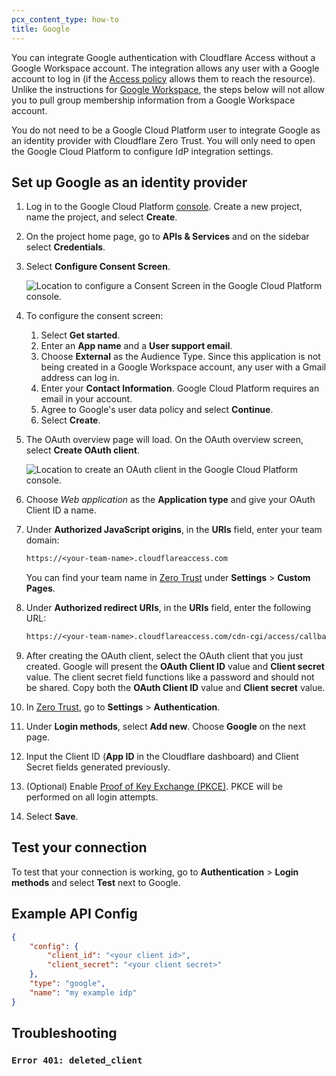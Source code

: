 ```yaml
---
pcx_content_type: how-to
title: Google
---
```



You can integrate Google authentication with Cloudflare Access without a Google Workspace account. The integration allows any user with a Google account to log in (if the [Access policy](/cloudflare-one/policies/access/) allows them to reach the resource). Unlike the instructions for [Google Workspace](/cloudflare-one/identity/idp-integration/google-workspace/), the steps below will not allow you to pull group membership information from a Google Workspace account.

You do not need to be a Google Cloud Platform user to integrate Google as an identity provider with Cloudflare Zero Trust. You will only need to open the Google Cloud Platform to configure IdP integration settings.

## Set up Google as an identity provider

1. Log in to the Google Cloud Platform [console](https://console.cloud.google.com/). Create a new project, name the project, and select **Create**.

2. On the project home page, go to **APIs & Services** and on the sidebar select **Credentials**.

3. Select **Configure Consent Screen**.

   ![Location to configure a Consent Screen in the Google Cloud Platform console.](~/assets/images/cloudflare-one/identity/google/configure-consent-screen.png)

4. To configure the consent screen:

   1. Select **Get started**.
   2. Enter an **App name** and a **User support email**.
   3. Choose **External** as the Audience Type. Since this application is not being created in a Google Workspace account, any user with a Gmail address can log in.
   4. Enter your **Contact Information**. Google Cloud Platform requires an email in your account.
   5. Agree to Google's user data policy and select **Continue**.
   6. Select **Create**.

5. The OAuth overview page will load. On the OAuth overview screen, select **Create OAuth client**.

   ![Location to create an OAuth client in the Google Cloud Platform console.](~/assets/images/cloudflare-one/identity/google/create-oauth-client.png)

6. Choose _Web application_ as the **Application type** and give your OAuth Client ID a name.

7. Under **Authorized JavaScript origins**, in the **URIs** field, enter your team domain:

   ```txt
   https://<your-team-name>.cloudflareaccess.com
   ```

   You can find your team name in [Zero Trust](https://one.dash.cloudflare.com/) under **Settings** > **Custom Pages**.

8. Under **Authorized redirect URIs**, in the **URIs** field, enter the following URL:

   ```txt
   https://<your-team-name>.cloudflareaccess.com/cdn-cgi/access/callback
   ```

9. After creating the OAuth client, select the OAuth client that you just created. Google will present the **OAuth Client ID** value and **Client secret** value. The client secret field functions like a password and should not be shared. Copy both the **OAuth Client ID** value and **Client secret** value.

10. In [Zero Trust](https://one.dash.cloudflare.com/), go to **Settings** > **Authentication**.

11. Under **Login methods**, select **Add new**. Choose **Google** on the next page.

12. Input the Client ID (**App ID** in the Cloudflare dashboard) and Client Secret fields generated previously.

13. (Optional) Enable [Proof of Key Exchange (PKCE)](https://www.oauth.com/oauth2-servers/pkce/). PKCE will be performed on all login attempts.

14. Select **Save**.

## Test your connection

To test that your connection is working, go to **Authentication** > **Login methods** and select **Test** next to Google.

## Example API Config

```json
{
	"config": {
		"client_id": "<your client id>",
		"client_secret": "<your client secret>"
	},
	"type": "google",
	"name": "my example idp"
}
```

## Troubleshooting

### `Error 401: deleted_client`

<Render file="access/error-401" product="cloudflare-one" />
